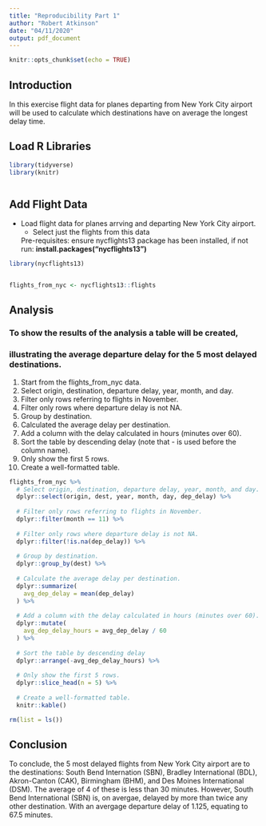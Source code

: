 ```yaml
---
title: "Reproducibility Part 1"
author: "Robert Atkinson"
date: "04/11/2020"
output: pdf_document
---
```


```r
knitr::opts_chunk$set(echo = TRUE)
```

## Introduction

In this exercise flight data for planes departing from New York City airport will be used to calculate which destinations have on average the longest delay time. 



## Load R Libraries

```r
library(tidyverse)
library(knitr)



```

## Add Flight Data

- Load flight data for planes arrving and departing New York City airport.
  - Select just the flights from this data
  
  Pre-requisites: ensure nycflights13 package has been installed, if not run: **install.packages("nycflights13")**
  
```r

library(nycflights13)


flights_from_nyc <- nycflights13::flights

```

## Analysis

### To show the results of the analysis a table will be created, 
### illustrating the average departure delay for the 5 most delayed destinations.


1. Start from the flights_from_nyc data.
2. Select origin, destination, departure delay, year, month, and day.
3. Filter only rows referring to flights in November.
4. Filter only rows where departure delay is not NA.
6. Group by destination.
7. Calculated the average delay per destination.
8. Add a column with the delay calculated in hours (minutes over 60).
9. Sort the table by descending delay (note that - is used before the column name).
10. Only show the first 5 rows.
11. Create a well-formatted table.



```r

flights_from_nyc %>%
  # Select origin, destination, departure delay, year, month, and day.
  dplyr::select(origin, dest, year, month, day, dep_delay) %>%
  
  # Filter only rows referring to flights in November.
  dplyr::filter(month == 11) %>%
  
  # Filter only rows where departure delay is not NA.
  dplyr::filter(!is.na(dep_delay)) %>%
  
  # Group by destination.
  dplyr::group_by(dest) %>%
  
  # Calculate the average delay per destination.
  dplyr::summarize(
    avg_dep_delay = mean(dep_delay)
  ) %>%
  
  # Add a column with the delay calculated in hours (minutes over 60).
  dplyr::mutate(
    avg_dep_delay_hours = avg_dep_delay / 60
  ) %>%
  
  # Sort the table by descending delay
  dplyr::arrange(-avg_dep_delay_hours) %>%
  
  # Only show the first 5 rows.
  dplyr::slice_head(n = 5) %>%
  
  # Create a well-formatted table.
  knitr::kable()
```

 


```r
rm(list = ls())
```


## Conclusion

To conclude, the 5 most delayed flights from New York City airport are to the destinations: South Bend Internation (SBN), Bradley International (BDL), Akron-Canton (CAK), Birmingham (BHM), and Des Moines International (DSM). The average of 4 of these is less than 30 minutes. However, South Bend International (SBN) is, on avergae, delayed by more than twice any other destination. With an avergage departure delay of 1.125, equating to 67.5 minutes. 
 
